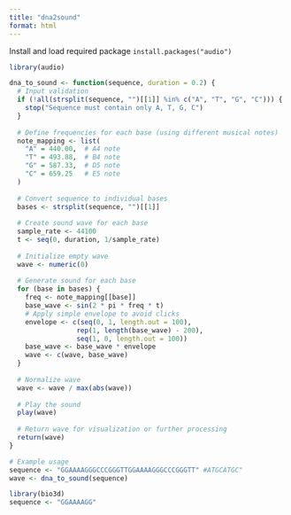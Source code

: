 ```yaml
---
title: "dna2sound"
format: html
---
```


Install and load required package `install.packages("audio")`

```r
library(audio)

dna_to_sound <- function(sequence, duration = 0.2) {
  # Input validation
  if (!all(strsplit(sequence, "")[[1]] %in% c("A", "T", "G", "C"))) {
    stop("Sequence must contain only A, T, G, C")
  }
  
  # Define frequencies for each base (using different musical notes)
  note_mapping <- list(
    "A" = 440.00,  # A4 note
    "T" = 493.88,  # B4 note
    "G" = 587.33,  # D5 note
    "C" = 659.25   # E5 note
  )
  
  # Convert sequence to individual bases
  bases <- strsplit(sequence, "")[[1]]
  
  # Create sound wave for each base
  sample_rate <- 44100
  t <- seq(0, duration, 1/sample_rate)
  
  # Initialize empty wave
  wave <- numeric(0)
  
  # Generate sound for each base
  for (base in bases) {
    freq <- note_mapping[[base]]
    base_wave <- sin(2 * pi * freq * t)
    # Apply simple envelope to avoid clicks
    envelope <- c(seq(0, 1, length.out = 100), 
                 rep(1, length(base_wave) - 200),
                 seq(1, 0, length.out = 100))
    base_wave <- base_wave * envelope
    wave <- c(wave, base_wave)
  }
  
  # Normalize wave
  wave <- wave / max(abs(wave))
  
  # Play the sound
  play(wave)
  
  # Return wave for visualization or further processing
  return(wave)
}
```

```r
# Example usage
sequence <- "GGAAAAGGGCCCGGGTTGGAAAAGGGCCCGGGTT" #ATGCATGC"
wave <- dna_to_sound(sequence)

```



```r
library(bio3d)
sequence <- "GGAAAAGG"

```

